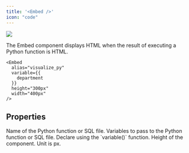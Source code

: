 ```yaml
---
title: '<Embed />'
icon: "code"
---
```


<Frame>
  <img src="/assets/images/pages/embed.jpg" />
</Frame>

The Embed component displays HTML when the result of executing a Python function is HTML.

```tsx
<Embed 
  alias="visualize_py" 
  variable={{
    department
  }}
  height="300px"
  width="400px"
/>
```

## Properties

<ParamField path="loadData" type="string" required>
  Name of the Python function or SQL file.
</ParamField>

<ParamField path="vars" type="{ [key: string]: Variable }">
  Variables to pass to the Python function or SQL file. Declare using the `variable()` function.
</ParamField>

<ParamField path="height" type="number">
  Height of the component. Unit is px.
</ParamField>